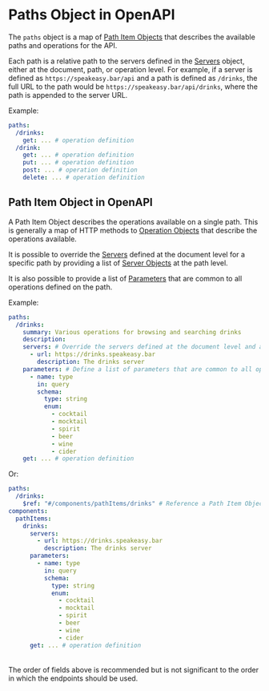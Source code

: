 
# Paths Object in OpenAPI

The `paths` object is a map of [Path Item Objects](/openapi/paths#path-item-object) that describes the available paths and operations for the API.

Each path is a relative path to the servers defined in the [Servers](/openapi/servers) object, either at the document, path, or operation level. For example, if a server is defined as `https://speakeasy.bar/api` and a path is defined as `/drinks`, the full URL to the path would be `https://speakeasy.bar/api/drinks`, where the path is appended to the server URL.

Example:

```yaml
paths:
  /drinks:
    get: ... # operation definition
  /drink:
    get: ... # operation definition
    put: ... # operation definition
    post: ... # operation definition
    delete: ... # operation definition
```

<Table
  data={[
    { field: "`/{path}`", type: "[Path Item Object](/openapi/paths#path-item-object)", required: "", description: "A relative path to an individual endpoint, where the path **_must_** begin with a `/`." },
    { field: "`x-*`", type: "[Extensions](/openapi/extensions)", required: "", description: "Any number of extension fields can be added to the paths object that can be used by tooling and vendors." }
  ]}
  columns={[
    { key: "field", header: "Field" },
    { key: "type", header: "Type" },
    { key: "required", header: "Required" },
    { key: "description", header: "Description" }
  ]}
/>

## Path Item Object in OpenAPI

A Path Item Object describes the operations available on a single path. This is generally a map of HTTP methods to [Operation Objects](/openapi/paths/operations) that describe the operations available.

It is possible to override the [Servers](/openapi/servers) defined at the document level for a specific path by providing a list of [Server Objects](/openapi/servers) at the path level.

It is also possible to provide a list of [Parameters](/openapi/paths/parameters) that are common to all operations defined on the path.

Example:

```yaml
paths:
  /drinks:
    summary: Various operations for browsing and searching drinks
    description:
    servers: # Override the servers defined at the document level and apply to all operations defined on this path
      - url: https://drinks.speakeasy.bar
        description: The drinks server
    parameters: # Define a list of parameters that are common to all operations defined on this path
      - name: type
        in: query
        schema:
          type: string
          enum:
            - cocktail
            - mocktail
            - spirit
            - beer
            - wine
            - cider
    get: ... # operation definition
```

Or:

```yaml
paths:
  /drinks:
    $ref: "#/components/pathItems/drinks" # Reference a Path Item Object defined in the Components Object allowing for reuse in different paths
components:
  pathItems:
    drinks:
      servers:
        - url: https://drinks.speakeasy.bar
          description: The drinks server
      parameters:
        - name: type
          in: query
          schema:
            type: string
            enum:
              - cocktail
              - mocktail
              - spirit
              - beer
              - wine
              - cider
      get: ... # operation definition
```

<Table
  data={[
    { field: "`$ref`", type: "String", required: "", description: "Allows for referencing a [Path Item Object](/openapi/paths#path-item-object) defined in the [Components Object](/openapi/components) under the `pathItems` field. If used, no other fields should be set." },
    { field: "`summary`", type: "String", required: "", description: "A short summary of what the path item represents. This may contain [CommonMark syntax](https://spec.commonmark.org/) to provide a rich description." },
    { field: "`description`", type: "String", required: "", description: "A description of the path item. This may contain [CommonMark syntax](https://spec.commonmark.org/) to provide a rich description." },
    { field: "`servers`", type: "[Servers](/openapi/servers)", required: "", description: "A list of [Server Objects](/openapi/servers) that override the servers defined at the document level. Applies to all operations defined on this path." },
    { field: "`parameters`", type: "[Parameters](/openapi/paths/parameters)", required: "", description: "A list of [Parameter Objects](/openapi/paths/parameters#parameter-object) that are common to all operations defined on this path." },
    { field: "`get`", type: "[Operation Object](/openapi/paths/operations)", required: "", description: "An operation associated with the [`GET` HTTP method](https://developer.mozilla.org/en-US/docs/Web/HTTP/Methods/GET)." },
    { field: "`put`", type: "[Operation Object](/openapi/paths/operations)", required: "", description: "An operation associated with the [`PUT` HTTP method](https://developer.mozilla.org/en-US/docs/Web/HTTP/Methods/PUT)." },
    { field: "`post`", type: "[Operation Object](/openapi/paths/operations)", required: "", description: "An operation associated with the [`POST` HTTP method](https://developer.mozilla.org/en-US/docs/Web/HTTP/Methods/POST)." },
    { field: "`delete`", type: "[Operation Object](/openapi/paths/operations)", required: "", description: "An operation associated with the [`DELETE` HTTP method](https://developer.mozilla.org/en-US/docs/Web/HTTP/Methods/DELETE)." },
    { field: "`options`", type: "[Operation Object](/openapi/paths/operations)", required: "", description: "An operation associated with the [`OPTIONS` HTTP method](https://developer.mozilla.org/en-US/docs/Web/HTTP/Methods/OPTIONS)." },
    { field: "`head`", type: "[Operation Object](/openapi/paths/operations)", required: "", description: "An operation associated with the [`HEAD` HTTP method](https://developer.mozilla.org/en-US/docs/Web/HTTP/Methods/HEAD)." },
    { field: "`patch`", type: "[Operation Object](/openapi/paths/operations)", required: "", description: "An operation associated with the [`PATCH` HTTP method](https://developer.mozilla.org/en-US/docs/Web/HTTP/Methods/PATCH)." },
    { field: "`trace`", type: "[Operation Object](/openapi/paths/operations)", required: "", description: "An operation associated with the [`TRACE` HTTP method](https://developer.mozilla.org/en-US/docs/Web/HTTP/Methods/TRACE)." },
    { field: "`x-*`", type: "[Extensions](/openapi/extensions)", required: "", description: "Any number of extension fields can be added to the Path Item Object that can be used by tooling and vendors." }
  ]}
  columns={[
    { key: "field", header: "Field" },
    { key: "type", header: "Type" },
    { key: "required", header: "Required" },
    { key: "description", header: "Description" }
  ]}
/>

The order of fields above is recommended but is not significant to the order in which the endpoints should be used.
